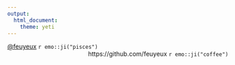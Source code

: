 ```yaml
---
output:
  html_document:
    theme: yeti
---
```

[\@feuyeux](https://twitter.com/feuyeux) `r emo::ji("pisces")` [https://github.com/feuyeux `r emo::ji("coffee")`]{style="float:right"}